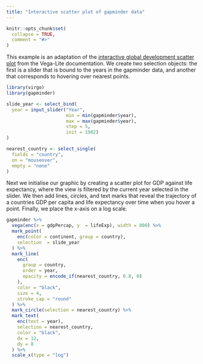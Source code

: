 ```yaml
---
title: "Interactive scatter plot of gapminder data"
---
```


```r
knitr::opts_chunk$set(
  collapse = TRUE,
  comment = "#>"
)
```

This example is an adaptation of the 
[interactive global development scatter plot](https://vega.github.io/vega-lite/examples/interactive_global_development.html)
from  the Vega-Lite documentation. We create two selection objects: the first is
a slider that is bound to the years in the gapminder data, 
and another that corresponds to hovering over nearest points. 


```r
library(virgo)
library(gapminder)

slide_year <- select_bind(
  year = input_slider("Year", 
                      min = min(gapminder$year), 
                      max = max(gapminder$year),
                      step = 5,
                      init = 1982)
)

nearest_country <- select_single(
  fields = "country", 
  on = "mouseover", 
  empty = "none"
)
```

Next we initialise our graphic by creating a scatter plot for GDP against
life expectancy, where the view is filtered by the current year selected
in the slider. We then add lines, circles, and text marks that reveal the
trajectory of a countries GDP per capita and life expectancy over 
time when you hover a point. Finally, we place the x-axis on a log scale.

```r
gapminder %>% 
  vega(enc(x = gdpPercap, y  = lifeExp), width = 800) %>% 
  mark_point(
    enc(color = continent, group = country), 
    selection  = slide_year
  ) %>% 
  mark_line(
    enc(
      group = country, 
      order = year,
      opacity = encode_if(nearest_country, 0.8, 0)
    ),
    color = "black",
    size = 4,
    stroke_cap = "round"
  ) %>% 
  mark_circle(selection = nearest_country) %>% 
  mark_text(
    enc(text = year), 
    selection = nearest_country,
    color = "black",
    dx = 12,
    dy = 8
  ) %>% 
  scale_x(type = "log")
```
